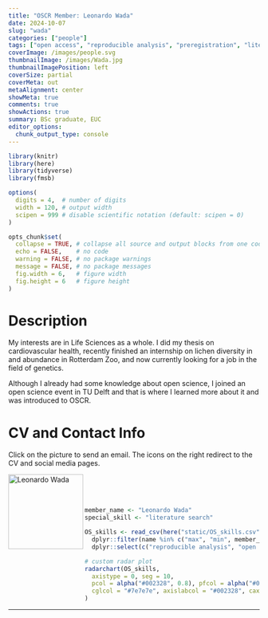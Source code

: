 ```yaml
---
title: "OSCR Member: Leonardo Wada"
date: 2024-10-07
slug: "wada"
categories: ["people"]
tags: ["open access", "reproducible analysis", "preregistration", "literature search", "school-euc"] # top 3 categories + unique + school
coverImage: /images/people.svg
thumbnailImage: /images/Wada.jpg
thumbnailImagePosition: left
coverSize: partial
coverMeta: out
metaAlignment: center
showMeta: true
comments: true
showActions: true
summary: BSc graduate, EUC
editor_options: 
  chunk_output_type: console
---
```


```r

library(knitr)
library(here)
library(tidyverse)
library(fmsb)

options(
  digits = 4,  # number of digits
  width = 120, # output width
  scipen = 999 # disable scientific notation (default: scipen = 0)
)

opts_chunk$set(
  collapse = TRUE, # collapse all source and output blocks from one code chunk into a single block
  echo = FALSE,    # no code
  warning = FALSE, # no package warnings
  message = FALSE, # no package messages
  fig.width = 6,   # figure width
  fig.height = 6   # figure height
)

```

# Description

My interests are in Life Sciences as a whole. I did my thesis on cardiovascular health, recently finished an internship on lichen diversity in and abundance in Rotterdam Zoo, and now currently looking for a job in the field of genetics.

Although I already had some knowledge about open science, I joined an open science event in TU Delft and that is where I learned more about it and was introduced to OSCR.

# CV and Contact Info

Click on the picture to send an email. The icons on the right redirect to the CV and social media pages.

<!-- EMAIL -->
<p>
  <a href="mailto:560377lw@eur.nl">
  <img border="0" alt="Leonardo Wada" src="/images/Wada.jpg" width="150" height="150" align="left">
  </a>
</p>

<!-- CV -->
<p align="center">
  <a href="https://drive.google.com/file/d/14aRLPoF_lpqZauleM99WPjhCYXVo_BIj/view?usp=sharing" class="fa fa-file fa-2x" style="color:#00B969;">
  </a>
</p>

<!-- LINKEDIN -->
<p align="center">
  <a href="https://www.linkedin.com/in/wadaleonardo" class="fa fa-linkedin fa-2x" style="color:#000000;">
  </a>
</p>

<BR><BR><BR>

<!-- # Expertise -->

```r

member_name <- "Leonardo Wada"
special_skill <- "literature search"

OS_skills <- read_csv(here("static/OS_skills.csv")) %>%
  dplyr::filter(name %in% c("max", "min", member_name)) %>%
  dplyr::select(c("reproducible analysis", "open source software", "data sharing", all_of(special_skill), "preregistration", "open access", "data management"))

# custom radar plot
radarchart(OS_skills,
  axistype = 0, seg = 10,
  pcol = alpha("#002328", 0.8), pfcol = alpha("#00B969", 0.6), plwd = 4, centerzero = TRUE, # polygon
  cglcol = "#7e7e7e", axislabcol = "#002328", caxislabels = seq(0, 10, 2), cglwd = 0.8 # grid
)

```

***


